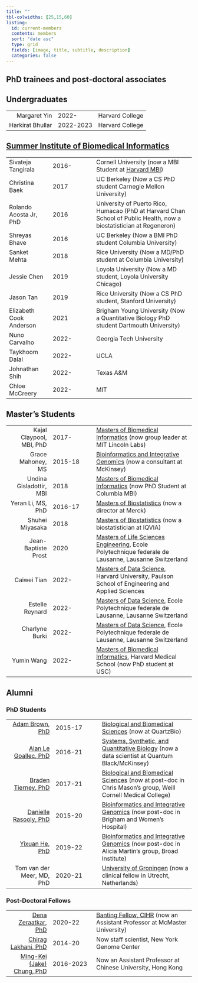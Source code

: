 ```yaml
---
title: ""
tbl-colwidths: [25,15,60]
listing:
  id: current-members
  contents: members
  sort: "date asc"
  type: grid
  fields: [image, title, subtitle, description]
  categories: false
---
```


## PhD trainees and post-doctoral associates

::: {#current-members}
:::

## Undergraduates

|                  |           |                 |
|-----------------:|-----------|-----------------|
|     Margaret Yin | 2022-     | Harvard College |
| Harkirat Bhullar | 2022-2023 | Harvard College |

## [Summer Institute of Biomedical Informatics](https://dbmi.hms.harvard.edu/education/summer-institute-biomedical-informatics)

|                         |       |                                                                                                                               |
|-----------------|-----------------|--------------------------------------|
| Sivateja Tangirala      | 2016- | Cornell University (now a MBI Student at [Harvard MBI](https://dbmi.hms.harvard.edu/education/master-biomedical-informatics)) |
| Christina Baek          | 2017  | UC Berkeley (Now a CS PhD student Carnegie Mellon University)                                                                 |
| Rolando Acosta Jr, PhD  | 2016  | University of Puerto Rico, Humacao (PhD at Harvard Chan School of Public Health, now a biostatistician at Regeneron)          |
| Shreyas Bhave           | 2016  | UC Berkeley (Now a BMI PhD student Columbia University)                                                                       |
| Sanket Mehta            | 2018  | Rice University (Now a MD/PhD student at Columbia University)                                                                 |
| Jessie Chen             | 2019  | Loyola University (Now a MD student, Loyola University Chicago)                                                               |
| Jason Tan               | 2019  | Rice University (Now a CS PhD student, Stanford University)                                                                   |
| Elizabeth Cook Anderson | 2021  | Brigham Young University (Now a Quantitative Biology PhD student Dartmouth University)                                        |
| Nuno Carvalho           | 2022- | Georgia Tech University                                                                                                       |
| Taykhoom Dalal          | 2022- | UCLA                                                                                                                          |
| Johnathan Shih          | 2022- | Texas A&M                                                                                                                     |
| Chloe McCreery          | 2022- | MIT                                                                                                                           |

## Master's Students

|                          |         |                                                                                                                                                                                        |
|----------------:|-----------------|--------------------------------------|
| Kajal Claypool, MBI, PhD | 2017-   | [Masters of Biomedical Informatics](https://dbmi.hms.harvard.edu/education/master-biomedical-informatics) (now group leader at MIT Lincoln Labs)                                       |
|        Grace Mahoney, MS | 2015-18 | [Bioinformatics and Integrative Genomics](https://gsas.harvard.edu/programs-of-study/all/bioinformatics-and-integrative-genomics) (now a consultant at McKinsey)                       |
|  Undina Gisladottir, MBI | 2018    | [Masters of Biomedical Informatics](https://dbmi.hms.harvard.edu/education/master-biomedical-informatics) (now PhD Student at Columbia MBI)                                            |
|        Yeran Li, MS, PhD | 2016-17 | [Masters of Biostatistics](https://www.hsph.harvard.edu/biostatistics/masters-programs/) (now a director at Merck)                                                                     |
|          Shuhei Miyasaka | 2018    | [Masters of Biostatistics](https://www.hsph.harvard.edu/biostatistics/masters-programs/) (now a biostatistician at IQVIA)                                                              |
|      Jean-Baptiste Prost | 2020    | [Masters of Life Sciences Engineering](https://www.epfl.ch/education/master/programs/life-sciences-engineering/), Ecole Polytechnique federale de Lausanne, Lausanne Switzerland       |
|              Caiwei Tian | 2022-   | [Masters of Data Science](https://seas.harvard.edu/applied-computation/graduate-programs/masters-data-science), Harvard University, Paulson School of Engineering and Applied Sciences |
|          Estelle Reynard | 2022-   | [Masters of Data Science](https://www.epfl.ch/education/master/programs/data-science/), Ecole Polytechnique federale de Lausanne, Lausanne Switzerland                                 |
|           Charlyne Burki | 2022-   | [Masters of Data Science](https://www.epfl.ch/education/master/programs/data-science/), Ecole Polytechnique federale de Lausanne, Lausanne Switzerland                                 |
|               Yumin Wang | 2022-   | [Masters of Biomedical Informatics](https://dbmi.hms.harvard.edu/education/master-biomedical-informatics), Harvard Medical School (now PhD student at USC)                             |

## Alumni

### PhD Students

|                                                                                |         |                                                                                                                                                                                                 |
|-----------------:|------------------|------------------------------------|
|                 [Adam Brown, PhD](https://www.linkedin.com/in/adam-sam-brown/) | 2015-17 | [Biological and Biomedical Sciences](https://gsas.harvard.edu/programs-of-study/all/biological-and-biomedical-sciences) (now at QuartzBio)                                                      |
| [Alan Le Goallec, PhD](https://www.linkedin.com/in/alan-le-goallec-758a02126/) | 2016-21 | [Systems, Synthetic, and Quantitative Biology](Systems,%20Synthetic,%20and%20Quantitative%20Biology) (now a data scientist at Quantum Black/McKinsey)                                           |
|                           [Braden Tierney, PhD](https://www.bradentierney.com) | 2017-21 | [Biological and Biomedical Sciences](https://gsas.harvard.edu/programs-of-study/all/biological-and-biomedical-sciences) (now at post-doc in Chris Mason's group, Weill Cornell Medical College) |
|         [Danielle Rasooly, PhD](https://www.linkedin.com/in/danielle-rasooly/) | 2015-20 | [Bioinformatics and Integrative Genomics](https://gsas.harvard.edu/programs-of-study/all/bioinformatics-and-integrative-genomics) (now post-doc in Brigham and Women's Hospital)                |
|           [Yixuan He, PhD](https://www.atgu.mgh.harvard.edu/people/yixuan-he/) | 2019-22 | [Bioinformatics and Integrative Genomics](https://gsas.harvard.edu/programs-of-study/all/bioinformatics-and-integrative-genomics) (now post-doc in Alicia Martin's group, Broad Institute)      |
|                                                      Tom van der Meer, MD, PhD | 2020-21 | [University of Groningen](https://www.researchgate.net/profile/Tom-Van-Der-Meer) (now a clinical fellow in Utrecht, Netherlands)                                                                |

### Post-Doctoral Fellows

|                                                                    |           |                                                                                                                                             |
|----------------:|-----------------|--------------------------------------|
|                    [Dena Zeraatkar, PhD](https://www.denazera.com) | 2020-22   | [Banting Fellow, CIHR](https://banting.fellowships-bourses.gc.ca/en/2019-2020-eng.html) (now an Assistant Professor at McMaster University) |
|                  [Chirag Lakhani, PhD](https://cmlakhan.github.io) | 2014-20   | Now staff scientist, New York Genome Center                                                                                                 |
| [Ming-Kei (Jake) Chung, PhD](https://www.linkedin.com/in/jakemkc/) | 2016-2023 | Now an Assistant Professor at Chinese University, Hong Kong                                                                                 |

### 
